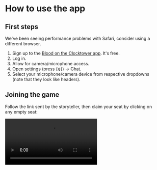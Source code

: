 
# How to use the app

## First steps

<Callout type="warning">
  We've been seeing performance problems with Safari, consider using a different browser.
</Callout>

1. Sign up to the [Blood on the Clocktower app](https://botc.app). It's free.
2. Log in.
3. Allow for camera/microphone access.
4. Open settings (press `[Q]`) → Chat.
5. Select your microphone/camera device from respective dropdowns (note that they look like headers).

<figure>
  <ImageZoom src="/tutorials/chat-settings.png" width={600} height={600} />
</figure>


## Joining the game

Follow the link sent by the storyteller, then claim your seat by clicking on any empty seat:

  <Video src="/tutorials/claiming-seat.mp4" />

Engage in small talk until the game's ready. Or don't and find a suitable alternative.

## First night and night info

Once the game starts, you'll receive a token with your character and the first night will begin.

Here's some examples of how that can look like for different characters:

<Tabs items={['Fortune Teller', 'Scarlet Woman']}>
  <Tabs.Tab>
    <Video src="/tutorials/first-night-fortune-teller.mp4" />
  </Tabs.Tab>
  <Tabs.Tab>
    <Video src="/tutorials/first-night-scarlet-woman.mp4" />
  </Tabs.Tab>
</Tabs>

If you miss the info, you can get back to it by clicking **Night info** in the top-right corner:

![Night info button](/tutorials/ui-night-info.png)

## Taking your notes

You can treat the Grimoire you see on the screen as your personal notepad for the information you receive,
as well as characters people share with you, or any other information you might want to write down.

None of this information is visible to others.

<figure>
  <Video src="/tutorials/assigning-characters-and-reminder-tokens.mp4" />
</figure>

## Private conversations

### Night whispers

At night, you can only privately send text messages to your neighbours (that simulates real-life setting where you can only attempt to whisper to people near you). You can do that by pressing `[Enter]` and selecting the ✉️ icon displayed in the token of one of the neighbours.

<Callout type="info">
  Every message sent at night shows up to others as a little envelope being passed between two players.
</Callout>

<figure>
  <Video src="/tutorials/whisper-at-night.mp4" />
</figure>

### Private chats

During the day, you can invite anyone to have a private chat with. You do that by pressing _Request Private Chat_ (or pressing `[Enter]`) and selecting the 💬 icon on their token. They'll receive an invite and if they accept, no other player can join you without your consent.

You can leave every chat by pressing the exit icon in the _Voice_ panel, or by pressing `[Backspace]`.

<Callout type="info">
  Anyone can see where everyone is at a given moment, so people can see who everyone's talking to.
</Callout>

<figure>
  <Video src="/tutorials/private-chat.mp4" />
</figure>

### Public locations

There's also a few pre-existing rooms that people can join to have conversations with.
